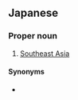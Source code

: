 {{also|東南亞}}

==Japanese==
{{ja-kanjitab|とう|なん|あ|yomi=o}}

===Proper noun===
{{ja-pos|とうなんあ|proper}}

# [[Southeast Asia]]

====Synonyms====
* {{ja-r|東南アジア|^とうなん ^アジア}}